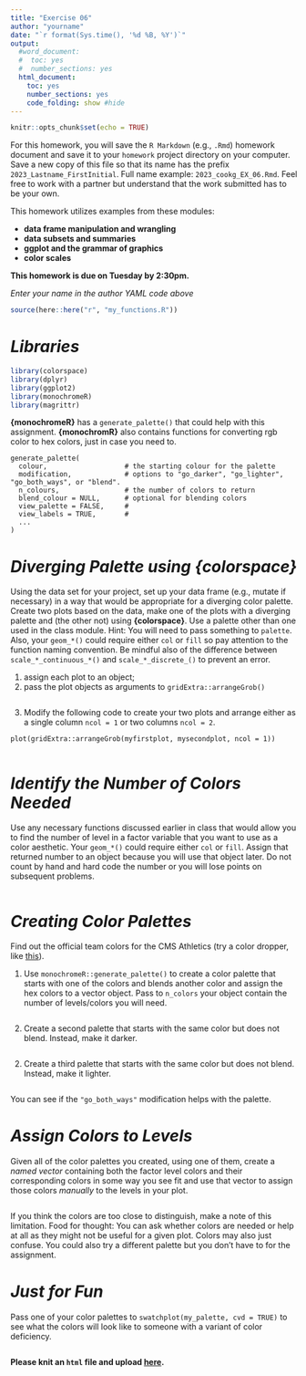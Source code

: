 ```yaml
---
title: "Exercise 06"
author: "yourname"
date: "`r format(Sys.time(), '%d %B, %Y')`"
output:
  #word_document:
  #  toc: yes
  #  number_sections: yes
  html_document:
    toc: yes
    number_sections: yes
    code_folding: show #hide
---
```


```r
knitr::opts_chunk$set(echo = TRUE)
```

For this homework, you will save the `R Markdown` (e.g., `.Rmd`) homework document and save it to your `homework` project directory on your computer. Save a new copy of this file so that its name has the prefix `2023_Lastname_FirstInitial`. Full name example: `2023_cookg_EX_06.Rmd`. Feel free to work with a partner but understand that the work submitted has to be your own.

This homework utilizes examples from these modules:

- **data frame manipulation and wrangling**
- **data subsets and summaries**
- **ggplot and the grammar of graphics**
- **color scales**


**This homework is due on Tuesday by 2:30pm.**


*Enter your name in the author YAML code above*   


```r
source(here::here("r", "my_functions.R"))
```

# *Libraries*

```r
library(colorspace)
library(dplyr)
library(ggplot2)
library(monochromeR)
library(magrittr)
```

**{monochromeR}** has a `generate_palette()` that could help with this assignment. **{monochromR}** also contains functions for converting rgb color to hex colors, just in case you need to.

```
generate_palette(
  colour,                   # the starting colour for the palette
  modification,             # options to "go_darker", "go_lighter", "go_both_ways", or "blend".
  n_colours,                # the number of colors to return
  blend_colour = NULL,      # optional for blending colors
  view_palette = FALSE,     # 
  view_labels = TRUE,       # 
  ...
)
```


# *Diverging Palette using {colorspace}*

Using the data set for your project, set up your data frame (e.g., mutate if necessary) in a way that would be appropriate for a diverging color palette. Create two plots based on the data, make one of the plots with a diverging palette and (the other not) using **{colorspace}**. Use a palette other than one used in the class module. Hint: You will need to pass something to `palette`. Also, your `geom_*()` could require either `col` or `fill` so pay attention to the function naming convention. Be mindful also of the difference between `scale_*_continuous_*()` and `scale_*_discrete_()` to prevent an error.

1. assign each plot to an object;
2. pass the plot objects as arguments to `gridExtra::arrangeGrob()`

```r

```

3. Modify the following code to create your two plots and arrange either as a single column `ncol = 1` or two columns `ncol = 2`.

```
plot(gridExtra::arrangeGrob(myfirstplot, mysecondplot, ncol = 1))
```

```r

```

# *Identify the Number of Colors Needed*

Use any necessary functions discussed earlier in class that would allow you to find the number of level in a factor variable that you want to use as a color aesthetic. Your `geom_*()` could require either `col` or `fill`. Assign that returned number to an object because you will use that object later. Do not count by hand and hard code the number or you will lose points on subsequent problems.

```r

```


# *Creating Color Palettes* 

Find out the official team colors for the CMS Athletics (try a color dropper, like [this](https://pinetools.com/image-color-picker)). 

1. Use `monochromeR::generate_palette()` to create a color palette that starts with one of the colors and blends another color and assign the hex colors to a vector object. Pass to `n_colors` your object contain the number of levels/colors you will need.

```r


```

2. Create a second palette that starts with the same color but does not blend. Instead, make it darker.

```r


```

2. Create a third palette that starts with the same color but does not blend. Instead, make it lighter.

```r


```

You can see if the `"go_both_ways"` modification helps with the palette.



# *Assign Colors to Levels*

Given all of the color palettes you created, using one of them, create a *named vector* containing both the factor level colors and their corresponding colors in some way you see fit and use that vector to assign those colors  *manually* to the levels in your plot.  

```r


```

If you think the colors are too close to distinguish, make a note of this limitation. Food for thought: You can ask whether colors are needed or help at all as they might not be useful for a given plot. Colors may also just confuse. You could also try a different palette but you don't have to for the assignment. 




# *Just for Fun*

Pass one of your color palettes to `swatchplot(my_palette, cvd = TRUE)` to see what the colors will look like to someone with a variant of color deficiency.

```r


```



**Please knit an `html` file and upload [here](https://claremontmckenna.app.box.com/f/140969a32dea44e9ab6c0c00146d66e3).** 





